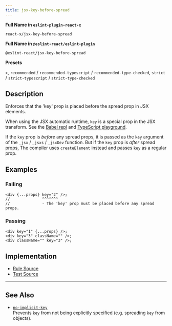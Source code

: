 ```yaml
---
title: jsx-key-before-spread
---
```


**Full Name in `eslint-plugin-react-x`**

```plain copy
react-x/jsx-key-before-spread
```

**Full Name in `@eslint-react/eslint-plugin`**

```plain copy
@eslint-react/jsx-key-before-spread
```

**Presets**

`x`, `recommended` / `recommended-typescript` / `recommended-type-checked`, `strict` / `strict-typescript` / `strict-type-checked`

## Description

Enforces that the 'key' prop is placed before the spread prop in JSX elements.

When using the JSX automatic runtime, `key` is a special prop in the JSX transform. See the [Babel repl](https://babeljs.io/repl#?browsers=last%202%20chrome%20versions\&build=\&builtIns=false\&corejs=3.21\&spec=false\&loose=false\&code_lz=DwEwlgbgBA1gpgTwLwCICMKoG8B0eAOATgPb4DOAvlAPQB8A3AFCiTZ45GmWyKoBMmOkxbR4yFAGZMAYwA2AQzJkAcvIC2cVIIbNw0OYpXrNKTGNRSaDIA\&forceAllTransforms=false\&modules=false\&shippedProposals=false\&evaluate=true\&fileSize=false\&timeTravel=false\&sourceType=module\&lineWrap=true\&presets=react\&prettier=false\&targets=\&version=7.27.0\&externalPlugins=\&assumptions=%7B%7D) and [TypeScript playground](https://www.typescriptlang.org/play/?target=99\&jsx=4#code/DwEwlgbgBA1gpgTwLwCICMKoG8B0eAOATgPb4DOAvlAPQB8A3ALABQok2eORplsiqAJkx0mrcNHjIUAZkwBjADYBDMmQBySgLZxUwhizbRFK9Vp0pMk1ABY99IA).

If the `key` prop is _before_ any spread props, it is passed as the `key` argument of the `_jsx` / `_jsxs` / `_jsxDev` function. But if the `key` prop is _after_ spread props, The compiler uses `createElement` instead and passes `key` as a regular prop.

## Examples

### Failing

```tsx
<div {...props} key="2" />;
//              ^^^^^^^
//              - The 'key' prop must be placed before any spread props.
```

### Passing

```tsx
<div key="1" {...props} />;
<div key="3" className="" />;
<div className="" key="3" />;
```

## Implementation

- [Rule Source](https://github.com/Rel1cx/eslint-react/tree/main/packages/plugins/eslint-plugin-react-x/src/rules/jsx-key-before-spread.ts)
- [Test Source](https://github.com/Rel1cx/eslint-react/tree/main/packages/plugins/eslint-plugin-react-x/src/rules/jsx-key-before-spread.spec.ts)

---

## See Also

- [`no-implicit-key`](./no-implicit-key)\
  Prevents `key` from not being explicitly specified (e.g. spreading `key` from objects).
